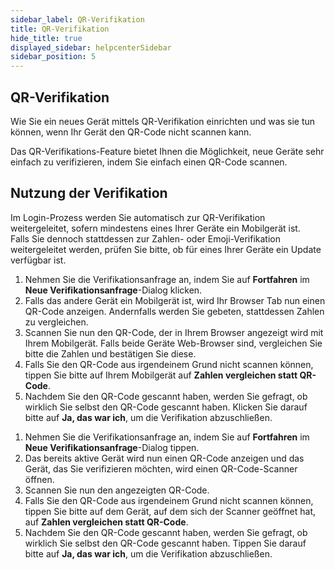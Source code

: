 ```yaml
---
sidebar_label: QR-Verifikation
title: QR-Verifikation
hide_title: true
displayed_sidebar: helpcenterSidebar
sidebar_position: 5
---
```




<div class="hero hero--primary">
  <div class="container">
    <h2 class="hero__title">QR-Verifikation</h2>
    <p class="hero__subtitle">Wie Sie ein neues Gerät mittels QR-Verifikation einrichten und was sie tun können, wenn Ihr Gerät den QR-Code nicht scannen kann.</p>
    <p>Das QR-Verifikations-Feature bietet Ihnen die Möglichkeit, neue Geräte sehr einfach zu verifizieren, indem Sie einfach einen QR-Code scannen.</p>
  </div>
</div>

## Nutzung der Verifikation

Im Login-Prozess werden Sie automatisch zur QR-Verifikation weitergeleitet, 
sofern mindestens eines Ihrer Geräte ein Mobilgerät ist.  
Falls Sie dennoch stattdessen zur Zahlen- oder Emoji-Verifikation weitergeleitet werden, 
prüfen Sie bitte, ob für eines Ihrer Geräte ein Update verfügbar ist.  

<Tabs>
  <TabItem value="web" label="Web" default>
  <ol>
    <li>Nehmen Sie die Verifikationsanfrage an, indem Sie auf <b>Fortfahren</b> im <b>Neue Verifikationsanfrage</b>-Dialog klicken.</li>
    <li>Falls das andere Gerät ein Mobilgerät ist, wird Ihr Browser Tab nun einen QR-Code anzeigen. Andernfalls werden Sie gebeten, stattdessen Zahlen zu vergleichen.</li>
    <li>Scannen Sie nun den QR-Code, der in Ihrem Browser angezeigt wird mit Ihrem Mobilgerät. Falls beide Geräte Web-Browser sind, vergleichen Sie bitte die Zahlen und bestätigen Sie diese.</li>
    <li>Falls Sie den QR-Code aus irgendeinem Grund nicht scannen können, tippen Sie bitte auf Ihrem Mobilgerät auf <b>Zahlen vergleichen statt QR-Code</b>.</li>
    <li>Nachdem Sie den QR-Code gescannt haben, werden Sie gefragt, ob wirklich Sie selbst den QR-Code gescannt haben. Klicken Sie darauf bitte auf <b>Ja, das war ich</b>, um die Verifikation abzuschließen.</li>
  </ol>
  </TabItem>
  <TabItem value="mobile" label="Mobile">
  <ol>
    <li>Nehmen Sie die Verifikationsanfrage an, indem Sie auf <b>Fortfahren</b> im <b>Neue Verifikationsanfrage</b>-Dialog tippen.</li>
    <li>Das bereits aktive Gerät wird nun einen QR-Code anzeigen und das Gerät, das Sie verifizieren möchten, wird einen QR-Code-Scanner öffnen.</li>
    <li>Scannen Sie nun den angezeigten QR-Code.</li>
    <li>Falls Sie den QR-Code aus irgendeinem Grund nicht scannen können, tippen Sie bitte auf dem Gerät, auf dem sich der Scanner geöffnet hat, auf <b>Zahlen vergleichen statt QR-Code</b>.</li>
    <li>Nachdem Sie den QR-Code gescannt haben, werden Sie gefragt, ob wirklich Sie selbst den QR-Code gescannt haben. Tippen Sie darauf bitte auf <b>Ja, das war ich</b>, um die Verifikation abzuschließen.</li>
  </ol>
  </TabItem>
</Tabs>


